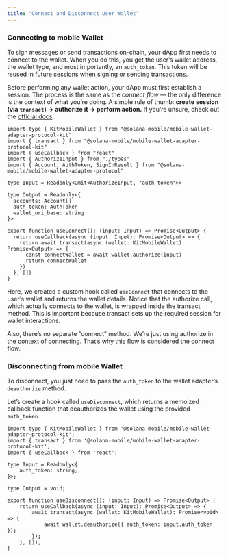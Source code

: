 ```yaml
---
title: "Connect and Disconnect User Wallet"
---
```


### Connecting to mobile Wallet
To sign messages or send transactions on-chain, your dApp first needs to connect to the wallet.
When you do this, you get the user’s wallet address, the wallet type, and most importantly, an `auth_token`.
This token will be reused in future sessions when signing or sending transactions.

<Tip> Before performing any wallet action, your dApp must first establish a session. The process is the 
same as the *connect flow* — the only difference is the context of what you’re doing. A simple rule of 
thumb: **create session (via `transact`) → authorize it → perform action.** If you’re unsure, 
check out the [official docs](https://docs.solanamobile.com/mobile-wallet-adapter/diagrams).</Tip>

```tsx services/mwa/useConnect.ts
import type { KitMobileWallet } from "@solana-mobile/mobile-wallet-adapter-protocol-kit"
import { transact } from "@solana-mobile/mobile-wallet-adapter-protocol-kit"
import { useCallback } from "react"
import { AuthorizeInput } from "./types"
import { Account, AuthToken, SignInResult } from "@solana-mobile/mobile-wallet-adapter-protocol"

type Input = Readonly<Omit<AuthorizeInput, "auth_token">>

type Output = Readonly<{
  accounts: Account[]
  auth_token: AuthToken
  wallet_uri_base: string
}>

export function useConnect(): (input: Input) => Promise<Output> {
  return useCallback(async (input: Input): Promise<Output> => {
    return await transact(async (wallet: KitMobileWallet): Promise<Output> => {
      const connectWallet = await wallet.authorize(input)
      return connectWallet
    })
  }, [])
}

```

Here, we created a custom hook called `useConnect` that connects to the user’s wallet and returns the wallet details.
Notice that the authorize call, which actually connects to the wallet, is wrapped inside the transact method.
This is important because transact sets up the required session for wallet interactions.

Also, there’s no separate “connect” method. We’re just using authorize in the context of connecting.
That’s why this flow is considered the connect flow.

### Disconnecting from mobile Wallet

To disconnect, you just need to pass the `auth_token` to the wallet adapter’s `deauthorize` method.  

Let’s create a hook called `useDisconnect`, which returns a memoized callback function that deauthorizes 
the wallet using the provided `auth_token`.

```tsx services/mwa/useDisconnect.ts
import type { KitMobileWallet } from '@solana-mobile/mobile-wallet-adapter-protocol-kit';
import { transact } from '@solana-mobile/mobile-wallet-adapter-protocol-kit';
import { useCallback } from 'react';

type Input = Readonly<{
    auth_token: string;
}>;

type Output = void;

export function useDisconnect(): (input: Input) => Promise<Output> {
    return useCallback(async (input: Input): Promise<Output> => {
        await transact(async (wallet: KitMobileWallet): Promise<void> => {
            await wallet.deauthorize({ auth_token: input.auth_token });
        });
    }, []);
}
```